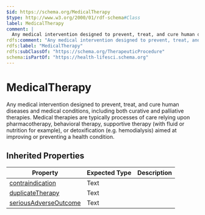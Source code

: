 ```yaml
---
$id: https://schema.org/MedicalTherapy
$type: http://www.w3.org/2000/01/rdf-schema#Class
label: MedicalTherapy
comment: |
  Any medical intervention designed to prevent, treat, and cure human diseases and medical conditions, including both curative and palliative therapies. Medical therapies are typically processes of care relying upon pharmacotherapy, behavioral therapy, supportive therapy (with fluid or nutrition for example), or detoxification (e.g. hemodialysis) aimed at improving or preventing a health condition.
rdfs:comment: "Any medical intervention designed to prevent, treat, and cure human diseases and medical conditions, including both curative and palliative therapies. Medical therapies are typically processes of care relying upon pharmacotherapy, behavioral therapy, supportive therapy (with fluid or nutrition for example), or detoxification (e.g. hemodialysis) aimed at improving or preventing a health condition."
rdfs:label: "MedicalTherapy"
rdfs:subClassOf: "https://schema.org/TherapeuticProcedure"
schema:isPartOf: "https://health-lifesci.schema.org"
---
```


# MedicalTherapy

Any medical intervention designed to prevent, treat, and cure human diseases and medical conditions, including both curative and palliative therapies. Medical therapies are typically processes of care relying upon pharmacotherapy, behavioral therapy, supportive therapy (with fluid or nutrition for example), or detoxification (e.g. hemodialysis) aimed at improving or preventing a health condition.

## Inherited Properties

| Property | Expected Type | Description |
| --- | --- | --- |
| [contraindication](https://schema.org/contraindication) | Text |  |
| [duplicateTherapy](https://schema.org/duplicateTherapy) | Text |  |
| [seriousAdverseOutcome](https://schema.org/seriousAdverseOutcome) | Text |  |
